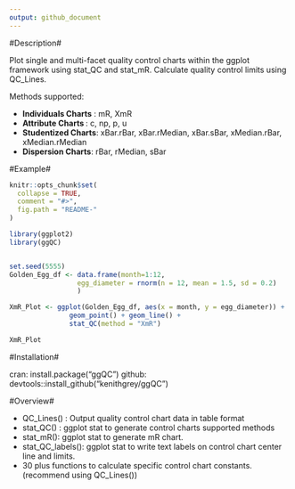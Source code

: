 ```yaml
---
output: github_document
---
```


<!-- README.md is generated from README.Rmd. Please edit that file -->

#Description#

Plot single and multi-facet quality control charts within the ggplot framework using stat_QC and stat_mR. Calculate quality control limits using QC_Lines.

Methods supported:

  * **Individuals Charts** : mR, XmR
  * **Attribute Charts **: c, np, p, u
  * **Studentized Charts**: xBar.rBar, xBar.rMedian, xBar.sBar, xMedian.rBar, xMedian.rMedian
  * **Dispersion Charts**: rBar, rMedian, sBar


#Example#

```r
knitr::opts_chunk$set(
  collapse = TRUE,
  comment = "#>",
  fig.path = "README-"
)
```

```r
library(ggplot2)
library(ggQC)


set.seed(5555)
Golden_Egg_df <- data.frame(month=1:12,
                 egg_diameter = rnorm(n = 12, mean = 1.5, sd = 0.2)
                 )

XmR_Plot <- ggplot(Golden_Egg_df, aes(x = month, y = egg_diameter)) +
               geom_point() + geom_line() + 
               stat_QC(method = "XmR")

XmR_Plot
```

#Installation#

cran: install.package("ggQC")
github: devtools::install_github("kenithgrey/ggQC")

#Overview#

 * QC_Lines() : Output quality control chart data in table format
 * stat_QC()  : ggplot stat to generate control charts supported methods
 * stat_mR(): ggplot stat to generate mR chart.
 * stat_QC_labels(): ggplot stat to write text labels on control chart center line and limits. 
 * 30 plus functions to calculate specific control chart constants. (recommend using QC_Lines()) 
